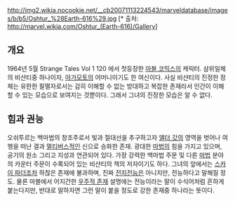 http://img2.wikia.nocookie.net/__cb20071113224543/marveldatabase/images/b/b5/Oshtur_%28Earth-616%29.jpg
[* 출처: http://marvel.wikia.com/Oshtur_(Earth-616)/Gallery]

== 개요 ==
1964년 5월 Strange Tales Vol 1 120 에서 첫등장한 [[마블 코믹스]]의 캐릭터. 삼위일체의 비샨티중 하나이자, [[아가모토]]의 어머니이기도 한 여신이다. 사실 비샨티의 진정한 정체는 유한한 필멸자로서는 감히 이해할 수 없는 방대하고 복잡한 존재라서 인간이 이해할 수 있는 모습으로 보여지는 것뿐이다. 그래서 그녀의 진정한 모습은 알 수 없다. 

== 힘과 권능 ==
오쉬투르는 백마법의 창조주로서 빛과 절대선을 추구하고자 [[엘더 갓]]의 영역을 벗어나 여행을 떠난 결과 [[마블 유니버스/평행세계|멀티버스]]적인 신으로 승화한 존재. 광대한 [[마법(마블 코믹스)|마법]]의 힘을 가지고 있으며, 공기의 원소 그리고 지성과 연관되어 있다. 가장 강력한 백마법 주문 및 다른 [[마법(마블 코믹스)|마법]] 분야의 카운터 주문이 수록되어 있는 비샨티의 책의 저자이기도 하다. 그녀의 앞에서는 [[스카이 파더]]조차 하찮은 존재에 불과하며, 진짜 [[원 어보브 얼|전지전능]]은 아니지만, 전능하다고 말해질 정도. 물론 마블에서 어지간한 [[우주적 존재]] 설명에는 전능이라는 말이 수식어처럼 흔하게 붙는다지만, 반대로 말하자면 그런 말이 붙을 정도로 강한 존재중 하나라는 뜻이다.
